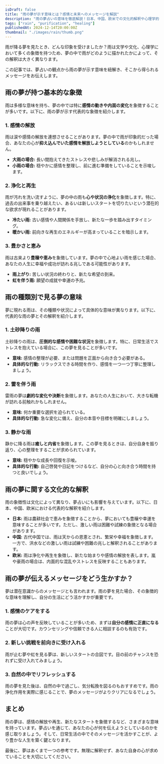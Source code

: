 ```yaml
---
isDraft: false
title: "雨の夢が示す意味とは？感情と未来へのメッセージを解説"
description: "雨の夢占いの意味を徹底解説！日本、中国、欧米での文化的解釈や心理学的背景を含め、感情の浄化や人生の再生など、夢が伝えるメッセージを深掘りします。"
tags: ["rain", "purification", "healing"]
publishedAt: 2024-12-14T20:00:00Z
thumbnail: "./images/rain/thumb.png"
---
```


雨が降る夢を見たとき、どんな印象を受けましたか？雨は文学や文化、心理学において多くの象徴を持つため、夢の中で雨がどのように描かれたかによって、その解釈は大きく異なります。

この記事では、夢占いの観点から雨の夢が示す意味を紐解き、そこから得られるメッセージをお伝えします。

<TableOfContents />

<AdUnit />

## 雨の夢が持つ基本的な象徴

雨は多様な意味を持ち、夢の中では特に<strong>感情の動きや内面の変化</strong>を象徴することが多いです。以下に、雨の夢が示す代表的な象徴を紹介します。

### 1. 感情の解放

雨は涙や感情の解放を連想させることがあります。夢の中で雨が印象的だった場合、あなたの心が<strong>抑え込んでいた感情を解放しようとしている</strong>のかもしれません。

- <strong>大雨の場合:</strong> 長い間抱えてきたストレスや悲しみが解消される兆し。
- <strong>小雨の場合:</strong> 穏やかに感情を整理し、前に進む準備をしていることを示唆します。

### 2. 浄化と再生

雨が汚れを洗い流すように、夢の中の雨も<strong>心や状況の浄化</strong>を象徴します。特に、過去の出来事を乗り越えたい、あるいは新しいスタートを切りたいという潜在的な欲求が現れることがあります。

- <strong>冷たい雨:</strong> 古い感情や人間関係を手放し、新たな一歩を踏み出すタイミング。
- <strong>暖かい雨:</strong> 前向きな再生のエネルギーが高まっていることを暗示します。

### 3. 豊かさと恵み

雨は古来より<strong>豊穣や恵み</strong>を象徴しています。夢の中で心地よい雨を感じた場合、あなたの人生に幸福や成功が訪れる兆しである可能性があります。

- <strong>雨上がり:</strong> 苦しい状況の終わりと、新たな希望の到来。
- <strong>虹を伴う雨:</strong> 願望の成就や幸運の予兆。

<AdUnit />

## 雨の種類別で見る夢の意味

夢に現れる雨は、その種類や状況によって具体的な意味が異なります。以下に、代表的な雨の夢とその解釈を紹介します。

### 1. 土砂降りの雨

土砂降りの雨は、**圧倒的な感情や困難な状況**を象徴します。特に、日常生活でストレスを抱えている場合に、この夢を見ることが多いです。

- <strong>意味:</strong> 感情の整理が必要、または問題を正面から向き合う必要がある。
- <strong>具体的な行動:</strong> リラックスできる時間を作り、感情を一つ一つ丁寧に整理しましょう。

### 2. 雷を伴う雨

雷雨の夢は<strong>劇的な変化や決断</strong>を象徴します。あなたの人生において、大きな転機が訪れる前触れかもしれません。

- <strong>意味:</strong> 何か重要な選択を迫られている。
- <strong>具体的な行動:</strong> 急な変化に備え、自分の本音や目標を明確にしましょう。

### 3. 静かな雨

静かに降る雨は<strong>癒しと内省</strong>を象徴します。この夢を見るときは、自分自身を振り返り、心の整理をすることが求められています。

- <strong>意味:</strong> 穏やかな成長や回復を示唆。
- <strong>具体的な行動:</strong> 自己啓発や日記をつけるなど、自分の心と向き合う時間を持つと良いでしょう。

<AdUnit />

## 雨の夢に関する文化的な解釈

雨の象徴性は文化によって異なり、夢占いにも影響を与えています。以下に、日本、中国、欧米における代表的な解釈を紹介します。

- <strong>日本:</strong> 雨は農耕社会で恵みを象徴することから、夢においても豊穣や幸運を意味することが多いです。ただし、激しい雨は困難や試練の象徴となる場合があります。
- <strong>中国:</strong> 古代中国では、雨は天からの恩恵とされ、繁栄や幸福を象徴します。一方で、洪水などの激しい雨は試練や困難の兆しと解釈されることがあります。
- <strong>欧米:</strong> 雨は浄化や再生を象徴し、新たな始まりや感情の解放を表します。嵐や豪雨の場合は、内面的な混乱やストレスを反映することもあります。

<AdUnit />

## 雨の夢が伝えるメッセージをどう生かすか？

夢は潜在意識からのメッセージとも言われます。雨の夢を見た場合、その象徴的な意味を理解し、自分の生活にどう活かすかが重要です。

### 1. 感情のケアをする

雨の夢は心の声を反映していることが多いため、まずは<strong>自分の感情に正直になる</strong>ことが大切です。カウンセリングや信頼できる人に相談するのも有効です。

### 2. 新しい挑戦を前向きに受け入れる

雨が止む夢や虹を見る夢は、新しいスタートの合図です。目の前のチャンスを恐れずに受け入れてみましょう。

### 3. 自然の中でリフレッシュする

雨の夢を見た後は、自然の中で過ごし、気分転換を図るのもおすすめです。雨の浄化作用を実際に感じることで、夢のメッセージがよりクリアになるでしょう。

<AdUnit />

## まとめ

雨の夢は、感情の解放や再生、新たなスタートを象徴するなど、さまざまな意味を持っています。夢占いを通じて、あなたの心が何を伝えようとしているのかを感じ取りましょう。そして、日常生活の中でそのメッセージを活かすことが、より豊かな人生を築く鍵となります。

最後に、夢はあくまで一つの参考です。無理に解釈せず、あなた自身の心が求めていることを大切にしてください。
